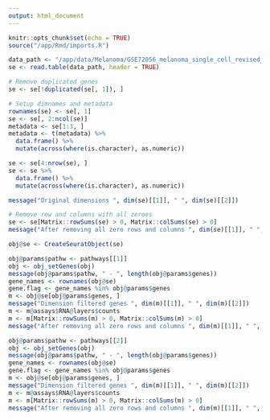 ```yaml
---
output: html_document
---
```


```r
knitr::opts_chunk$set(echo = TRUE)
source("/app/Rmd/imports.R")
```

```r
data_path <- "/app/data/Melanoma/GSE72056_melanoma_single_cell_revised_v2.txt"
se <- read.table(data_path, header = TRUE)

# Remove duplicated genes
se <- se[!duplicated(se[, 1]), ]

# Setup dimnames and metadata
rownames(se) <- se[, 1]
se <- se[, 2:ncol(se)]
metadata <- se[1:3, ]
metadata <- t(metadata) %>%
  data.frame() %>%
  mutate(across(where(is.character), as.numeric))

se <- se[4:nrow(se), ]
se <- se %>%
  data.frame() %>%
  mutate(across(where(is.character), as.numeric))

message("Original dimensions ", dim(se)[[1]], " ", dim(se)[[2]])
```

```r
# Remove row and columns with all zeroes
se <- se[Matrix::rowSums(se) > 0, Matrix::colSums(se) > 0]
message("After removing all zero rows and columns ", dim(se)[[1]], " ", dim(se)[[2]])
```

```r
obj@se <- CreateSeuratObject(se)
```

```r
obj@params$pathw <- pathways[[1]]
obj <- obj_setGenes(obj)
message(obj@params$pathw, " - ", length(obj@params$genes))
gene_names <- rownames(obj@se)
gene.flag <- gene_names %in% obj@params$genes
m <- obj@se[obj@params$genes, ]
message("Dimension filtered genes ", dim(m)[[1]], " ", dim(m)[[2]])
m <- m@assays$RNA@layers$counts
m <- m[Matrix::rowSums(m) > 0, Matrix::colSums(m) > 0]
message("After removing all zero rows and columns ", dim(m)[[1]], " ", dim(m)[[2]])
```

```r
obj@params$pathw <- pathways[[2]]
obj <- obj_setGenes(obj)
message(obj@params$pathw, " - ", length(obj@params$genes))
gene_names <- rownames(obj@se)
gene.flag <- gene_names %in% obj@params$genes
m <- obj@se[obj@params$genes, ]
message("Dimension filtered genes ", dim(m)[[1]], " ", dim(m)[[2]])
m <- m@assays$RNA@layers$counts
m <- m[Matrix::rowSums(m) > 0, Matrix::colSums(m) > 0]
message("After removing all zero rows and columns ", dim(m)[[1]], " ", dim(m)[[2]])
```
